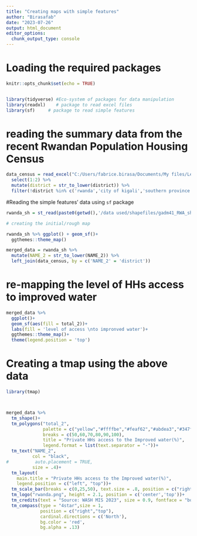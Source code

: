 ```yaml
---
title: "Creating maps with simple features"
author: "Birasafab"
date: "2023-07-26"
output: html_document
editor_options: 
  chunk_output_type: console
---
```


# Loading the required packages
```r
knitr::opts_chunk$set(echo = TRUE)


library(tidyverse) #Eco-system of packages for data manipulation
library(readxl)    # package to read excel files
library(sf)     # package to read simple features
```

# reading the summary data from the recent Rwandan Population Housing Census
```r
data_census = read_excel("C:/Users/fabrice.birasa/Documents/My files/Learning/R learning/R_youtube_screen_cast/data used/PHC5-2022_Main_Indicators_Report_Tables_Final (2).xlsx", sheet = "Table 68",range = "B3:k39") %>% janitor::clean_names() %>% 
  select(1:2) %>% 
  mutate(district = str_to_lower(district)) %>% 
  filter(!district %in% c('rwanda','city of kigali','southern province','western province','northern province','eastern province'))
```

#Reading the simple features' data using `sf` package

```r
rwanda_sh = st_read(paste0(getwd(),'/data used/shapefiles/gadm41_RWA_shp/gadm41_RWA_2.shp'))

# creating the initial/rough map

rwanda_sh %>% ggplot() + geom_sf()+
  ggthemes::theme_map()

merged_data = rwanda_sh %>% 
  mutate(NAME_2 = str_to_lower(NAME_2)) %>% 
  left_join(data_census, by = c('NAME_2' = 'district'))
```

# re-mapping the level of HHs access to improved water
```r
merged_data %>% 
  ggplot()+
  geom_sf(aes(fill = total_2))+
  labs(fill = 'level of access \nto impronved water')+
  ggthemes::theme_map()+
  theme(legend.position = 'top')

```

# Creating a tmap using the above data
```r
library(tmap)



merged_data %>% 
  tm_shape()+
  tm_polygons("total_2", 
              palette = c("yellow","#ffffbe","#feaf62","#abdea3","#347fc1"), 
              breaks = c(50,60,70,80,90,100),
              title = "Private HHs access to the Improved water(%)",
              legend.format = list(text.separator = "-"))+
  tm_text("NAME_2", 
          col = "black",
#          auto.placement = TRUE,
          size = .4)+
  tm_layout(
    main.title = "Private HHs access to the Improved water(%)",
    legend.position = c("left", "top"))+
  tm_scale_bar(breaks = c(0,25,50), text.size = .8, position = c("right","bottom"))+
  tm_logo("rwanda.png", height = 2.1, position = c('center','top'))+
  tm_credits(text = "Source: WASH MIS 2023", size = 0.9, fontface = "bold")+
  tm_compass(type = "4star",size = 1,
             position = c("right","top"), 
             cardinal.directions = c('North'),
             bg.color = 'red',
             bg.alpha = .13)
```

